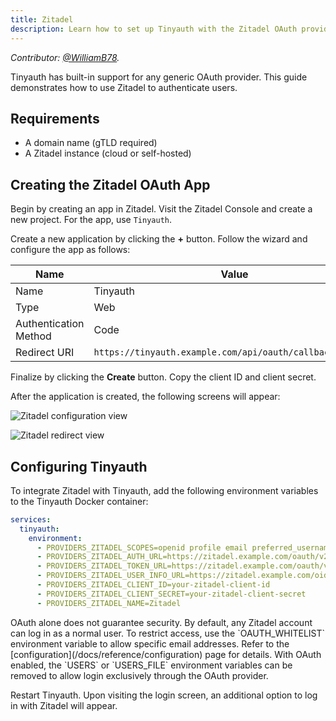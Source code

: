 ```yaml
---
title: Zitadel
description: Learn how to set up Tinyauth with the Zitadel OAuth provider.
---
```


_Contributor: [@WilliamB78](https://github.com/WilliamB78)._

Tinyauth has built-in support for any generic OAuth provider. This guide demonstrates how to use Zitadel to authenticate users.

## Requirements

- A domain name (gTLD required)
- A Zitadel instance (cloud or self-hosted)

## Creating the Zitadel OAuth App

Begin by creating an app in Zitadel. Visit the Zitadel Console and create a new project. For the app, use `Tinyauth`.

Create a new application by clicking the **+** button. Follow the wizard and configure the app as follows:

| Name                  | Value                                                     |
| --------------------- | --------------------------------------------------------- |
| Name                  | Tinyauth                                                  |
| Type                  | Web                                                       |
| Authentication Method | Code                                                      |
| Redirect URI          | `https://tinyauth.example.com/api/oauth/callback/generic` |

Finalize by clicking the **Create** button. Copy the client ID and client secret.

After the application is created, the following screens will appear:

![Zitadel configuration view](/screenshots/zitadel-configuration-view.png)

![Zitadel redirect view](/screenshots/zitadel-redirect-view.png)

## Configuring Tinyauth

To integrate Zitadel with Tinyauth, add the following environment variables to the Tinyauth Docker container:

```yaml
services:
  tinyauth:
    environment:
      - PROVIDERS_ZITADEL_SCOPES=openid profile email preferred_username groups
      - PROVIDERS_ZITADEL_AUTH_URL=https://zitadel.example.com/oauth/v2/authorize
      - PROVIDERS_ZITADEL_TOKEN_URL=https://zitadel.example.com/oauth/v2/token
      - PROVIDERS_ZITADEL_USER_INFO_URL=https://zitadel.example.com/oidc/v1/userinfo
      - PROVIDERS_ZITADEL_CLIENT_ID=your-zitadel-client-id
      - PROVIDERS_ZITADEL_CLIENT_SECRET=your-zitadel-client-secret
      - PROVIDERS_ZITADEL_NAME=Zitadel
```

<Callout type="warning">
  OAuth alone does not guarantee security. By default, any Zitadel account can
  log in as a normal user. To restrict access, use the `OAUTH_WHITELIST`
  environment variable to allow specific email addresses. Refer to the
  [configuration](/docs/reference/configuration) page for details.
</Callout>

<Callout type="tip">
  With OAuth enabled, the `USERS` or `USERS_FILE` environment variables can be
  removed to allow login exclusively through the OAuth provider.
</Callout>

Restart Tinyauth. Upon visiting the login screen, an additional option to log in with Zitadel will appear.

